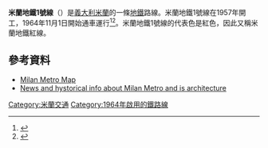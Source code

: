 '''米蘭地鐵1號線'''（{{lang-it|Linea M1}}）是[[義大利|義大利]][[米蘭|米蘭]]的一條[[米蘭地鐵|地鐵]]路線。米蘭地鐵1號線在1957年開工，1964年11月1日開始通車運行<ref name=atmstoria>{{cite web|title=ATM - Storia|url=http://www.atm-mi.it/it/IlGruppo/LaStoria/Pagine/ChiEravamo.aspx|publisher=Azienda Trasporti Milanesi|accessdate=5 October 2011|archive-date=2021-01-15|archive-url=https://web.archive.org/web/20210115230600/https://www.atm-mi.it/it/IlGruppo/LaStoria/Pagine/ChiEravamo.aspx|dead-url=yes}}</ref><ref name=cartamobilita2011>{{cite web|title=Carta della mobilità 2011|url=http://www.atm-mi.it/it/IlGruppo/ChiSiamo/Documents/carta_della_mobilita2011.pdf|publisher=Azienda Trasporti Milanesi|accessdate=5 October 2011|deadurl=yes|archiveurl=https://web.archive.org/web/20120329192453/http://www.atm-mi.it/it/IlGruppo/ChiSiamo/Documents/carta_della_mobilita2011.pdf|archivedate=2012年3月29日}}</ref>。米蘭地鐵1號線的代表色是紅色，因此又稱米蘭地鐵紅線。
==參考資料==
{{Reflist}}
*[http://www.atm-mi.it/it/ViaggiaConNoi/Pagine/SchemaRete.aspx Milan Metro Map] {{Wayback|url=http://www.atm-mi.it/it/ViaggiaConNoi/Pagine/SchemaRete.aspx |date=20210115235118 }}
*[http://www.metroricerche.it/blog News and hystorical info about Milan Metro and is architecture] {{Wayback|url=http://www.metroricerche.it/blog |date=20210225160251 }}
[[Category:米蘭交通|Category:米蘭交通]]
[[Category:1964年啟用的鐵路線|Category:1964年啟用的鐵路線]]